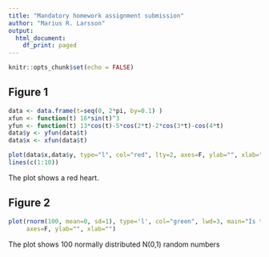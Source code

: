 ```yaml
---
title: "Mandatory homework assignment submission"
author: "Marius R. Larsson"
output:
  html_document:
    df_print: paged
---
```


```r
knitr::opts_chunk$set(echo = FALSE)
```

## Figure 1

```r
data <- data.frame(t=seq(0, 2*pi, by=0.1) )
xfun <- function(t) 16*sin(t)^3
yfun <- function(t) 13*cos(t)-5*cos(2*t)-2*cos(3*t)-cos(4*t)
data$y <- yfun(data$t)
data$x <- xfun(data$t)

plot(data$x,data$y, type="l", col="red", lty=2, axes=F, ylab="", xlab="")
lines(c(1:10))
```

The plot shows a red heart.

## Figure 2

```r
plot(rnorm(100, mean=0, sd=1), type='l', col="green", lwd=3, main="Is this normal?",
     axes=F, ylab="", xlab="")
```

The plot shows 100 normally distributed N(0,1) random numbers